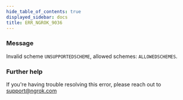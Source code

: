 ```yaml
---
hide_table_of_contents: true
displayed_sidebar: docs
title: ERR_NGROK_9036
---
```


### Message

Invalid scheme `UNSUPPORTEDSCHEME`, allowed schemes: `ALLOWEDSCHEMES`.

<ErrorDetails />

### Further help

If you're having trouble resolving this error, please reach out to [support@ngrok.com](mailto:support@ngrok.com?subject=Help%20with%20ERR_NGROK_9036)
